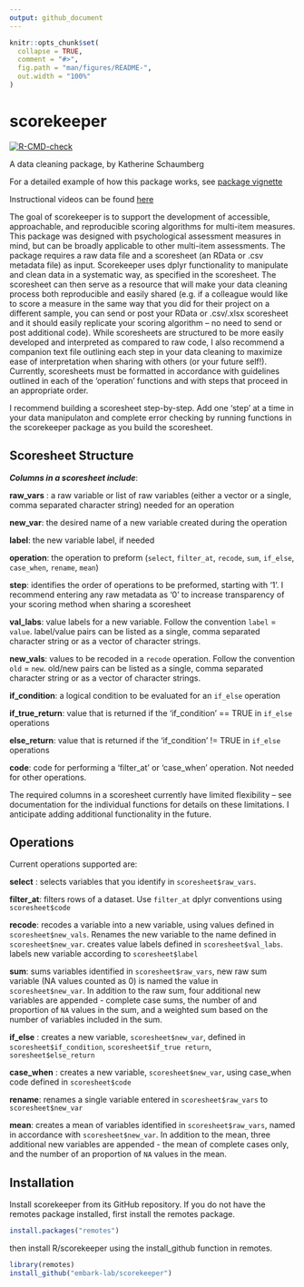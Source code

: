 ```yaml
---
output: github_document
---
```


<!-- README.md is generated from README.Rmd. Please edit that file -->

```r
knitr::opts_chunk$set(
  collapse = TRUE,
  comment = "#>",
  fig.path = "man/figures/README-",
  out.width = "100%"
)
```

# scorekeeper

<!-- badges: start -->
[![R-CMD-check](https://github.com/embark-lab/scorekeeper/workflows/R-CMD-check/badge.svg)](https://github.com/embark-lab/scorekeeper/actions)
<!-- badges: end -->

A data cleaning package, by Katherine Schaumberg

For a detailed example of how this package works, see [package vignette](https://embark-lab.github.io/scorekeeper/articles/scorekeeper-vignette.html)

Instructional videos can be found [here](https://www.youtube.com/playlist?list=PLj0MKOezmHuAfQEhidIuzTjV8fUD67U58)


The goal of scorekeeper is to support the development of accessible, approachable, and reproducible scoring algorithms for multi-item measures. This package was designed with psychological assessment measures in mind, but can be broadly applicable to other multi-item assessments. The package requires a raw data file and a scoresheet (an RData or .csv metadata file) as input. Scorekeeper uses dplyr functionality to manipulate and clean data in a systematic way, as specified in the scoresheet. The scoresheet can then serve as a resource that will make your data cleaning process both reproducible and easily shared (e.g. if a colleague would like to score a measure in the same way that you did for their project on a different sample, you can send or post your RData or .csv/.xlsx scoresheet and it should easily replicate your scoring algorithm -- no need to send or post additional code). While scoresheets are structured to be more easily developed and interpreted as compared to raw code, I also recommend a companion text file outlining each step in your data cleaning to maximize ease of interpretation when sharing with others (or your future self!). Currently, scoresheets must be formatted in accordance with guidelines outlined in each of the 'operation' functions and with steps that proceed in an appropriate order. 

I recommend building a scoresheet step-by-step. Add one 'step' at a time in your data manipulaton and complete error checking by running functions in the scorekeeper package as you build the scoresheet. 

## Scoresheet Structure

***Columns in a scoresheet include***: 

**raw_vars** : a raw variable or list of raw variables (either a vector or a single, comma separated character string) needed for an operation

**new_var**: the desired name of a new variable created during the operation

**label**: the new variable label, if needed

**operation**: the operation to preform (`select`, `filter_at`, `recode`, `sum`, `if_else`, `case_when`, `rename`, `mean`)

**step**: identifies the order of operations to be preformed, starting with '1'. I recommend entering any raw metadata as '0' to increase transparency of your scoring method when sharing a scoresheet

**val_labs**: value labels for a new variable. Follow the convention `label` = `value`. label/value pairs can be listed as a single, comma separated character string or as a vector of character strings.

**new_vals**: values to be recoded in a `recode` operation. Follow the convention `old` = `new`. old/new pairs can be listed as a single, comma separated character string or as a vector of character strings.

**if_condition**: a logical condition to be evaluated for an `if_else` operation

**if_true_return**: value that is returned if the 'if_condition' == TRUE in `if_else` operations

**else_return**: value that is returned if the 'if_condition' != TRUE in `if_else` operations

**code**: code for performing a 'filter_at' or 'case_when' operation. Not needed for other operations.

The required columns in a scoresheet currently have limited flexibility -- see documentation for the individual functions for details on these limitations. I anticipate adding additional functionality in the future. 

## Operations

Current  operations supported are: 

**select** : selects variables that you identify in `scoresheet$raw_vars`. 

**filter_at**: filters rows of a dataset. Use `filter_at` dplyr conventions using `scoresheet$code` 

**recode**: recodes a variable into a new variable, using values defined in `scoresheet$new_vals`. Renames the new variable to the name defined in `scoresheet$new_var`. creates value labels defined in `scoresheet$val_labs`. labels new variable according to `scoresheet$label`

**sum**: sums variables identified in `scoresheet$raw_vars`, new raw sum variable (NA values counted as 0) is named the value in `scoresheet$new_var`. In addition to the raw sum, four additional new variables are appended - complete case sums, the number of and proportion of `NA` values in the sum, and a weighted sum based on the number of variables included in the sum.

**if_else** : creates a new variable, `scoresheet$new_var`, defined in `scoresheet$if_condition`, `scoresheet$if_true return`, `soresheet$else_return`

**case_when** : creates a new variable, `scoresheet$new_var`, using case_when code defined in `scoresheet$code`

**rename**: renames a single variable entered in `scoresheet$raw_vars`  to `scoresheet$new_var`

**mean**: creates a mean of variables identified in `scoresheet$raw_vars`, named in accordance with `scoresheet$new_var`. In addition to the  mean, three additional new variables are appended - the mean of complete cases only, and the number of an proportion of `NA` values in the mean. 

## Installation

Install scorekeeper from its GitHub repository. If you do not have the remotes package installed, first install the remotes package.

``` r
install.packages("remotes")
```

then install R/scorekeeper using the install_github function in remotes. 

``` r
library(remotes)
install_github("embark-lab/scorekeeper")
```

